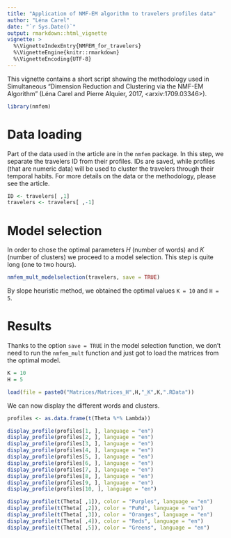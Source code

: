```yaml
---
title: "Application of NMF-EM algorithm to travelers profiles data"
author: "Léna Carel"
date: "`r Sys.Date()`"
output: rmarkdown::html_vignette
vignette: >
  %\VignetteIndexEntry{NMFEM_for_travelers}
  %\VignetteEngine{knitr::rmarkdown}
  %\VignetteEncoding{UTF-8}
---
```


This vignette contains a short script showing the methodology used in Simultaneous "Dimension Reduction and Clustering via the NMF-EM Algorithm" (Léna Carel and Pierre Alquier, 2017, <arxiv:1709.03346>).

```r
library(nmfem)
```

# Data loading
Part of the data used in the article are in the `nmfem` package. In this step, we separate the travelers ID from their profiles. IDs are saved, while profiles (that are numeric data) will be used to cluster the travelers through their temporal habits. For more details on the data or the methodology, please see the article.

```r
ID <- travelers[ ,1]
travelers <- travelers[ ,-1]
```

# Model selection
In order to chose the optimal parameters $H$ (number of words) and $K$ (number of clusters) we proceed to a model selection. This step is quite long (one to two hours).
```r
nmfem_mult_modelselection(travelers, save = TRUE)
```

By slope heuristic method, we obtained the optimal values `K = 10` and `H = 5`.

# Results
Thanks to the option `save = TRUE` in the model selection function, we don't need to run the `nmfem_mult` function and just got to load the matrices from the optimal model.
```r
K = 10
H = 5

load(file = paste0("Matrices/Matrices_H",H,"_K",K,".RData"))
```

We can now display the different words and clusters.
```r

profiles <- as.data.frame(t(Theta %*% Lambda))

display_profile(profiles[1, ], language = "en")
display_profile(profiles[2, ], language = "en")
display_profile(profiles[3, ], language = "en")
display_profile(profiles[4, ], language = "en")
display_profile(profiles[5, ], language = "en")
display_profile(profiles[6, ], language = "en")
display_profile(profiles[7, ], language = "en")
display_profile(profiles[8, ], language = "en")
display_profile(profiles[9, ], language = "en")
display_profile(profiles[10, ], language = "en")

display_profile(t(Theta[ ,1]), color = "Purples", language = "en")
display_profile(t(Theta[ ,2]), color = "PuRd", language = "en")
display_profile(t(Theta[ ,3]), color = "Oranges", language = "en")
display_profile(t(Theta[ ,4]), color = "Reds", language = "en")
display_profile(t(Theta[ ,5]), color = "Greens", language = "en")
```
